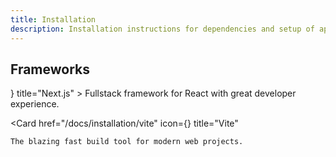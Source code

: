 ```yaml
---
title: Installation
description: Installation instructions for dependencies and setup of app.
---
```

 
## Frameworks


<Cards className="mt-10">
  <Card
    href="/docs/installation/next"
    icon={<RiNextjsFill />}
    title="Next.js"
  >
    Fullstack framework for React with great developer experience.
  </Card>

  <Card
    href="/docs/installation/vite"
    icon={<SiVite />}
    title="Vite"
  >
    The blazing fast build tool for modern web projects.
  </Card>
</Cards>
